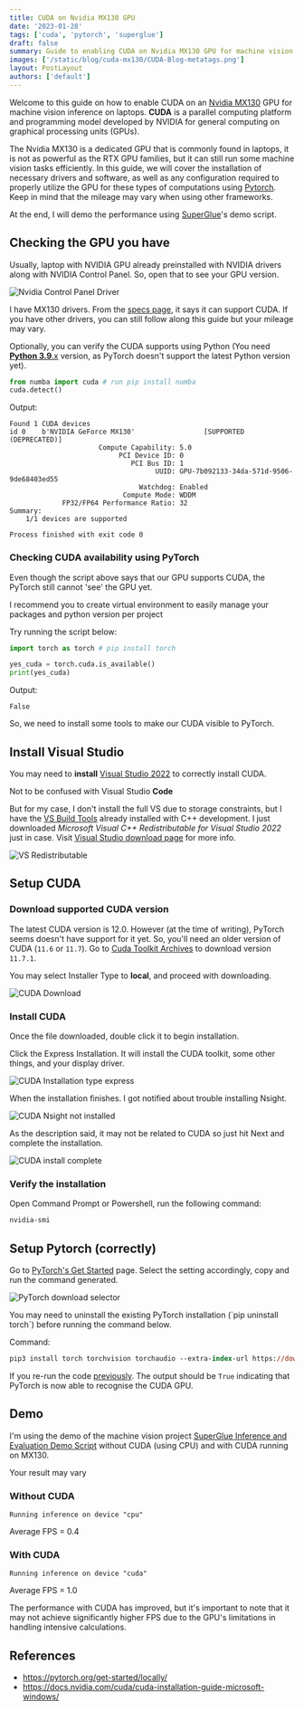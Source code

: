 ```yaml
---
title: CUDA on Nvidia MX130 GPU
date: '2023-01-28'
tags: ['cuda', 'pytorch', 'superglue']
draft: false
summary: Guide to enabling CUDA on Nvidia MX130 GPU for machine vision inference on laptops
images: ['/static/blog/cuda-mx130/CUDA-Blog-metatags.png']
layout: PostLayout
authors: ['default']
---
```


Welcome to this guide on how to enable CUDA on an [Nvidia MX130](https://www.nvidia.com/en-gb/geforce/gaming-laptops/nvidia-geforce-mx130/) GPU for machine vision inference on laptops. **CUDA** is a parallel computing platform and programming model developed by NVIDIA for general computing on graphical processing units (GPUs).

The Nvidia MX130 is a dedicated GPU that is commonly found in laptops, it is not as powerful as the RTX GPU families, but it can still run some machine vision tasks efficiently. In this guide, we will cover the installation of necessary drivers and software, as well as any configuration required to properly utilize the GPU for these types of computations using [Pytorch](https://pytorch.org/). Keep in mind that the mileage may vary when using other frameworks.

At the end, I will demo the performance using [SuperGlue](https://github.com/magicleap/SuperGluePretrainedNetwork)'s demo script.

## Checking the GPU you have

Usually, laptop with NVIDIA GPU already preinstalled with NVIDIA drivers along with NVIDIA Control Panel. So, open that to see your GPU version.

![Nvidia Control Panel Driver](/static/blog/cuda-mx130/Screenshot_2023-01-28_075046.png)

I have MX130 drivers. From the [specs page](https://www.nvidia.com/en-gb/geforce/gaming-laptops/nvidia-geforce-mx130/specifications/), it says it can support CUDA. If you have other drivers, you can still follow along this guide but your mileage may vary.

Optionally, you can verify the CUDA supports using Python (You need [**Python 3.9**.x](https://www.python.org/downloads/release/python-3913/) version, as PyTorch doesn't support the latest Python version yet).

```python
from numba import cuda # run pip install numba
cuda.detect()
```

Output:

```text
Found 1 CUDA devices
id 0    b'NVIDIA GeForce MX130'                 [SUPPORTED (DEPRECATED)]
                      Compute Capability: 5.0
                           PCI Device ID: 0
                              PCI Bus ID: 1
                                    UUID: GPU-7b092133-34da-571d-9506-9de68403ed55
                                Watchdog: Enabled
                            Compute Mode: WDDM
             FP32/FP64 Performance Ratio: 32
Summary:
	1/1 devices are supported

Process finished with exit code 0

```

### Checking CUDA availability using PyTorch

Even though the script above says that our GPU supports CUDA, the PyTorch still cannot 'see' the GPU yet.

<Admonition type="tip">
  I recommend you to create virtual environment to easily manage your packages and python version
  per project
</Admonition>

Try running the script below:

```python
import torch as torch # pip install torch

yes_cuda = torch.cuda.is_available()
print(yes_cuda)
```

Output:

```text
False
```

So, we need to install some tools to make our CUDA visible to PyTorch.

## Install Visual Studio

You may need to **install** [Visual Studio 2022](https://visualstudio.microsoft.com/downloads/) to correctly install CUDA.

<Admonition type="warning">Not to be confused with Visual Studio **Code**</Admonition>

But for my case, I don't install the full VS due to storage constraints, but I have the [VS Build Tools](https://visualstudio.microsoft.com/downloads/?q=build+tools#build-tools-for-visual-studio-2022) already installed with C++ development. I just downloaded
_Microsoft Visual C++ Redistributable for Visual Studio 2022_ just in case. Visit [Visual Studio download page](https://visualstudio.microsoft.com/downloads/) for more info.

![VS Redistributable](/static/blog/cuda-mx130/Screenshot_20230128_042249.png)

## Setup CUDA

### Download supported CUDA version

The latest CUDA version is 12.0. However (at the time of writing), PyTorch seems doesn't have support for it yet. So, you'll need an older version of CUDA (`11.6` or `11.7`). Go to [Cuda Toolkit Archives](https://developer.nvidia.com/cuda-toolkit-archive)
to download version `11.7.1`.

You may select Installer Type to **local**, and proceed with downloading.

![CUDA Download](/static/blog/cuda-mx130/Screenshot_2023-01-28_085406.png)

### Install CUDA

Once the file downloaded, double click it to begin installation.

Click the Express Installation. It will install the CUDA toolkit, some other things, and your display driver.

![CUDA Installation type express](/static/blog/cuda-mx130/Screenshot_20230128_090410.png)

When the installation finishes. I got notified about trouble installing Nsight.

![CUDA Nsight not installed](/static/blog/cuda-mx130/Screenshot_20230128_045741.png)

As the description said, it may not be related to CUDA so just hit Next and complete the installation.

![CUDA install complete](/static/blog/cuda-mx130/Screenshot_20230128_045759.png)

### Verify the installation

Open Command Prompt or Powershell, run the following command:

```ps
nvidia-smi
```

## Setup Pytorch (correctly)

Go to [PyTorch's Get Started](https://pytorch.org/get-started/locally/) page. Select the setting accordingly, copy and run the command generated.

![PyTorch download selector](/static/blog/cuda-mx130/Screenshot_20230128_091934.png)

<Admonition type="note">
  You may need to uninstall the existing PyTorch installation (`pip uninstall torch`) before running
  the command below.
</Admonition>

Command:

```ps
pip3 install torch torchvision torchaudio --extra-index-url https://download.pytorch.org/whl/cu117
```

If you re-run the code [previously](#checking-cuda-availability-using-pytorch). The output should be `True` indicating that
PyTorch is now able to recognise the CUDA GPU.

## Demo

I'm using the demo of the machine vision project [SuperGlue Inference and Evaluation Demo Script](https://github.com/magicleap/SuperGluePretrainedNetwork)
without CUDA (using CPU) and with CUDA running on MX130.

<Admonition type="warning">Your result may vary</Admonition>

### Without CUDA

`Running inference on device "cpu"`

<ReactPlayer url="https://i.imgur.com/VK6pnMC.mp4" playing={true} controls={true} />

Average FPS = 0.4

### With CUDA

`Running inference on device "cuda"`

<ReactPlayer url="https://i.imgur.com/DvP0qyz.mp4" playing={true} controls={true} />

Average FPS = 1.0

The performance with CUDA has improved, but it's important to note that it may not achieve significantly higher FPS due to
the GPU's limitations in handling intensive calculations.

## References

- https://pytorch.org/get-started/locally/
- https://docs.nvidia.com/cuda/cuda-installation-guide-microsoft-windows/
